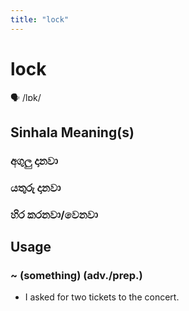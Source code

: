```yaml
---
title: "lock"
---
```


# lock

🗣️ /lɒk/

## Sinhala Meaning(s)

### අගුලු දානවා
### යතුරු දානවා
### හිර කරනවා/වෙනවා

## Usage

### ~ (something) (adv./prep.)

- I asked for two tickets to the concert.

